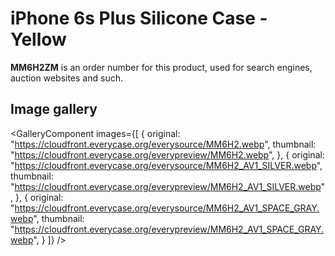 
# iPhone 6s Plus Silicone Case - Yellow

<Callout type='info' emoji='👉🏻'>**MM6H2ZM** is an order number for this product, used for search engines, auction websites and such.</Callout>

## Image gallery

<GalleryComponent
    images={[
      {
        original: "https://cloudfront.everycase.org/everysource/MM6H2.webp",
        thumbnail: "https://cloudfront.everycase.org/everypreview/MM6H2.webp",
      },
      {
        original: "https://cloudfront.everycase.org/everysource/MM6H2_AV1_SILVER.webp",
        thumbnail: "https://cloudfront.everycase.org/everypreview/MM6H2_AV1_SILVER.webp",
      },
      {
        original: "https://cloudfront.everycase.org/everysource/MM6H2_AV1_SPACE_GRAY.webp",
        thumbnail: "https://cloudfront.everycase.org/everypreview/MM6H2_AV1_SPACE_GRAY.webp",
      }
    ]}
  />

